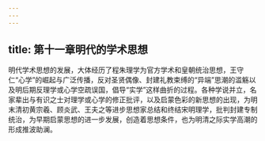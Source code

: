 ```yaml
---
---
---
```

title: 第十一章明代的学术思想
---



明代学术思想的发展，大体经历了程朱理学为官方学术和皇朝统治思想，王守仁“心学”的崛起与广泛传播，反对圣贤偶像、封建礼教束缚的“异端”思潮的滥觞以及明后期反理学或心学空疏误国，倡导“实学”这样曲折的过程。各种学说并立，名家辈出与有识之士对理学或心学的修正批评，以及启蒙色彩的新思想的出现，为明末清初黄宗羲、顾炎武、王夫之等进步思想家总结和终结宋明理学，批判封建专制统治，为早期启蒙思想的进一步发展，创造着思想条件，也为明清之际实学高潮的形成推波助澜。